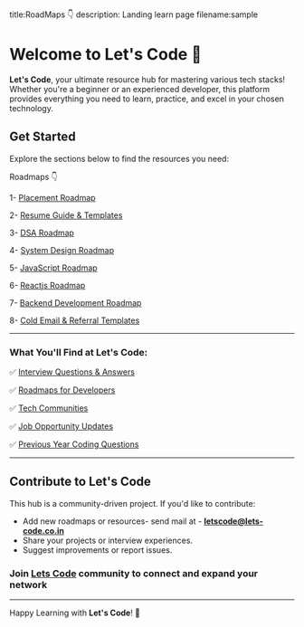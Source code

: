 title:RoadMaps 👇
description: Landing learn page
filename:sample

# Welcome to Let's Code 🚀

**Let's Code**, your ultimate resource hub for mastering various tech stacks! Whether you're a beginner or an experienced developer, this platform provides everything you need to learn, practice, and excel in your chosen technology.

## Get Started

Explore the sections below to find the resources you need:

Roadmaps 👇

1- [Placement Roadmap](https://www.lets-code.co.in/articles/placement)

2- [Resume Guide & Templates](https://www.lets-code.co.in/articles/resume)

3- [DSA Roadmap](https://www.lets-code.co.in/articles/dsa)

4- [System Design Roadmap](https://www.lets-code.co.in/articles/systemdesign)

5- [JavaScript Roadmap](https://www.lets-code.co.in/articles/javascriptroadmap)

6- [Reactjs Roadmap](https://www.lets-code.co.in/articles/react)

7- [Backend Development Roadmap](https://www.lets-code.co.in/articles/backendroadmap)

8- [Cold Email & Referral Templates](https://www.lets-code.co.in/articles/coldemailtemplates)

---

<!-- ADSENSE -->

### What You'll Find at Let's Code:

✅ [Interview Questions & Answers](https://www.lets-code.co.in/interview/interviewquestions)

✅ [Roadmaps for Developers](https://www.lets-code.co.in/articles/roadmap)

✅ [Tech Communities](https://www.instagram.com/p/DFZ8SJ9TzCu/)

✅ [Job Opportunity Updates](https://www.lets-code.co.in/jobs)

✅ [Previous Year Coding Questions](https://www.lets-code.co.in//previousyearcodingquestion/pyqs)

---

## Contribute to Let's Code

This hub is a community-driven project. If you'd like to contribute:

- Add new roadmaps or resources- send mail at - **letscode@lets-code.co.in**
- Share your projects or interview experiences.
- Suggest improvements or report issues.

### Join [Lets Code](https://discord.com/invite/XRBheB9QF9) community to connect and expand your network

---

Happy Learning with **Let's Code**! 🎉
